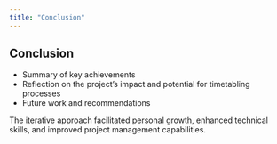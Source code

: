 ```yaml
---
title: "Conclusion" 
---
```



## Conclusion

* Summary of key achievements
* Reflection on the project's impact and potential for timetabling processes
* Future work and recommendations


The iterative approach facilitated personal growth, enhanced technical skills, and improved project management capabilities. 